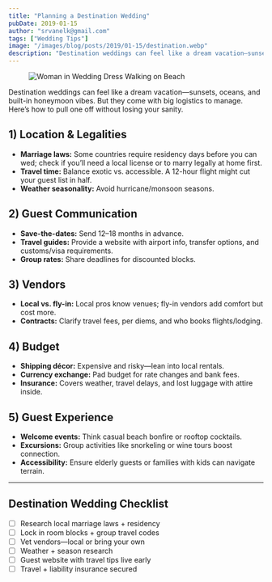 ```yaml
---
title: "Planning a Destination Wedding"
pubDate: 2019-01-15
author: "srvanelk@gmail.com"
tags: ["Wedding Tips"]
image: "/images/blog/posts/2019/01-15/destination.webp"
description: "Destination weddings can feel like a dream vacation—sunsets, oceans, and built-in honeymoon vibes. But they come with big logistics to manage."
---
```


<figure>
  <img
    src="/images/blog/posts/2019/01-15/destination.webp"
    alt="Woman in Wedding Dress Walking on Beach"
  />
</figure>

Destination weddings can feel like a dream vacation—sunsets, oceans, and built-in honeymoon vibes. But they come with big logistics to manage. Here’s how to pull one off without losing your sanity.

## 1) Location & Legalities
- **Marriage laws:** Some countries require residency days before you can wed; check if you’ll need a local license or to marry legally at home first.
- **Travel time:** Balance exotic vs. accessible. A 12-hour flight might cut your guest list in half.
- **Weather seasonality:** Avoid hurricane/monsoon seasons.

## 2) Guest Communication
- **Save-the-dates:** Send 12–18 months in advance.
- **Travel guides:** Provide a website with airport info, transfer options, and customs/visa requirements.
- **Group rates:** Share deadlines for discounted blocks.

## 3) Vendors
- **Local vs. fly-in:** Local pros know venues; fly-in vendors add comfort but cost more.
- **Contracts:** Clarify travel fees, per diems, and who books flights/lodging.

## 4) Budget
- **Shipping décor:** Expensive and risky—lean into local rentals.
- **Currency exchange:** Pad budget for rate changes and bank fees.
- **Insurance:** Covers weather, travel delays, and lost luggage with attire inside.

## 5) Guest Experience
- **Welcome events:** Think casual beach bonfire or rooftop cocktails.
- **Excursions:** Group activities like snorkeling or wine tours boost connection.
- **Accessibility:** Ensure elderly guests or families with kids can navigate terrain.

---

## Destination Wedding Checklist
- [ ] Research local marriage laws + residency
- [ ] Lock in room blocks + group travel codes
- [ ] Vet vendors—local or bring your own
- [ ] Weather + season research
- [ ] Guest website with travel tips live early
- [ ] Travel + liability insurance secured
